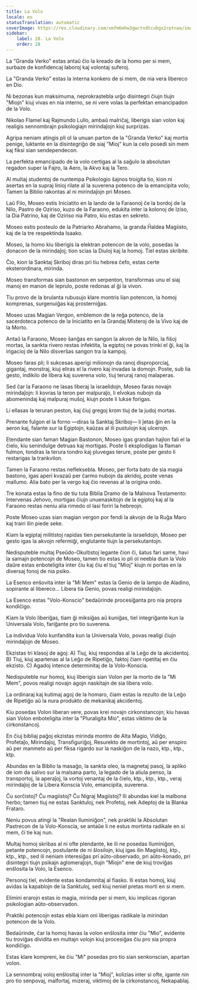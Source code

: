 ```yaml
---
title: La Volo
locale: eo
statusTranslation: automatic
coverImage: https://res.cloudinary.com/xmfm6mhw3gwctndtcubgx2rptnae/image/upload/v1740468922/small_cover_tratado_de_psicologia_revolucionaria_a4c0dca4e0.webp
sidebar:
    label: 28. La Volo
    order: 28
---
```

La "Granda Verko" estas antaŭ ĉio la kreado de la homo per si mem, surbaze de konfidencaj laboroj kaj volontaj suferoj.

La "Granda Verko" estas la interna konkero de si mem, de nia vera libereco en Dio.

Ni bezonas kun maksimuma, neprokrastebla urĝo disintegri ĉiujn tiujn "Miojn" kiuj vivas en nia interno, se ni vere volas la perfektan emancipadon de la Volo.

Nikolao Flamel kaj Rajmundo Lullo, ambaŭ malriĉaj, liberigis sian volon kaj realigis sennombrajn psikologiajn mirindaĵojn kiuj surprizas.

Agripa neniam atingis pli ol la unuan parton de la "Granda Verko" kaj mortis penige, luktante en la disintegriĝo de siaj "Mioj" kun la celo posedi sin mem kaj fiksi sian sendependecon.

La perfekta emancipado de la volo certigas al la saĝulo la absolutan regadon super la Fajro, la Aero, la Akvo kaj la Tero.

Al multaj studentoj de nuntempa Psikologio ŝajnos troigita tio, kion ni asertas en la supraj linioj rilate al la suverena potenco de la emancipita volo; Tamen la Biblio rakontas al ni mirindaĵojn pri Moseo.

Laŭ Filo, Moseo estis Iniciatito en la lando de la Faraonoj ĉe la bordoj de la Nilo, Pastro de Oziriso, kuzo de la Faraono, edukita inter la kolonoj de Iziso, la Dia Patrino, kaj de Oziriso nia Patro, kiu estas en sekreto.

Moseo estis posteulo de la Patriarko Abrahamo, la granda Ĥaldea Magiisto, kaj de la tre respektinda Isaako.

Moseo, la homo kiu liberigis la elektran potencon de la volo, posedas la donacon de la mirindaĵoj; tion scias la Diuloj kaj la homoj. Tiel estas skribite.

Ĉio, kion la Sanktaj Skriboj diras pri tiu hebrea ĉefo, estas certe eksterordinara, mirinda.

Moseo transformas sian bastonon en serpenton, transformas unu el siaj manoj en manon de leprulo, poste redonas al ĝi la vivon.

Tiu provo de la brulanta rubusujo klare montris lian potencon, la homoj komprenas, surgenuiĝas kaj prosterniĝas.

Moseo uzas Magian Vergon, emblemon de la reĝa potenco, de la sacerdoteca potenco de la Iniciatito en la Grandaj Misteroj de la Vivo kaj de la Morto.

Antaŭ la Faraono, Moseo ŝanĝas en sangon la akvon de la Nilo, la fiŝoj mortas, la sankta rivero restas infektita, la egiptoj ne povas trinki el ĝi, kaj la irigacioj de la Nilo disverŝas sangon tra la kampoj.

Moseo faras pli; li sukcesas aperigi milionojn da ranoj disproporciaj, gigantaj, monstraj, kiuj eliras el la rivero kaj invadas la domojn. Poste, sub lia gesto, indikilo de libera kaj suverena volo, tiuj teruraj ranoj malaperas.

Sed ĉar la Faraono ne lasas liberaj la israelidojn, Moseo faras novajn mirindaĵojn: li kovras la teron per malpuraĵo, li elvokas nubojn da abomenindaj kaj malpuraj muŝoj, kiujn poste li lukse forigas.

Li ellasas la teruran peston, kaj ĉiuj gregoj krom tiuj de la judoj mortas.

Prenante fulgon el la forno —diras la Sanktaj Skriboj— li ĵetas ĝin en la aeron kaj, falante sur la Egiptojn, kaŭzas al ili pustulojn kaj ulcerojn.

Etendante sian faman Magian Bastonon, Moseo igas grandan hajlon fali el la ĉielo, kiu senindulge detruas kaj mortigas. Poste li eksplodigas la flaman fulmon, tondras la terura tondro kaj pluvegas terure, poste per gesto li restarigas la trankvilon.

Tamen la Faraono restas nefleksebla. Moseo, per forta bato de sia magia bastono, igas aperi kvazaŭ per ĉarmo nubojn da akridoj, poste venas mallumo. Alia bato per la vergo kaj ĉio revenas al la origina ordo.

Tre konata estas la fino de tiu tuta Biblia Dramo de la Malnova Testamento: Intervenas Jehovo, mortigas ĉiujn unuenaskitojn de la egiptoj kaj al la Faraono restas neniu alia rimedo ol lasi foriri la hebreojn.

Poste Moseo uzas sian magian vergon por fendi la akvojn de la Ruĝa Maro kaj trairi ilin piede seke.

Kiam la egiptaj militistoj rapidas tien persekutante la israelidojn, Moseo per gesto igas la akvojn refermiĝi, englutante tiujn la persekutantojn.

Nedisputeble multaj Pseŭdo-Okultistoj legante ĉion ĉi, ŝatus fari same, havi la samajn potencojn de Moseo, tamen tio estas io pli ol neebla dum la Volo daŭre estas enboteligita inter ĉiu kaj ĉiu el tiuj "Mioj" kiujn ni portas en la diversaj fonoj de nia psiko.

La Esenco enŝovita inter la "Mi Mem" estas la Genio de la lampo de Aladino, sopirante al libereco... Libera tia Genio, povas realigi mirindaĵojn.

La Esenco estas "Volo-Konscio" bedaŭrinde procesiĝanta pro nia propra kondiĉigo.

Kiam la Volo liberiĝas, tiam ĝi miksiĝas aŭ kuniĝas, tiel integriĝante kun la Universala Volo, fariĝante pro tio suverena.

La individua Volo kunfandita kun la Universala Volo, povas realigi ĉiujn mirindaĵojn de Moseo.

Ekzistas tri klasoj de agoj: A) Tiuj, kiuj respondas al la Leĝo de la akcidentoj. B) Tiuj, kiuj apartenas al la Leĝo de Ripetiĝo, faktoj ĉiam ripetitaj en ĉiu ekzisto. C) Agadoj intence determinitaj de la Volo-Konscia.

Nedisputeble nur homoj, kiuj liberigis sian Volon per la morto de la "Mi Mem", povos realigi novajn agojn naskitajn de sia libera volo.

La ordinaraj kaj kutimaj agoj de la homaro, ĉiam estas la rezulto de la Leĝo de Ripetiĝo aŭ la nura produkto de mekanikaj akcidentoj.

Kiu posedas Volon liberan vere, povas krei novajn cirkonstancojn; kiu havas sian Volon enboteligita inter la "Pluraligita Mio", estas viktimo de la cirkonstancoj.

En ĉiuj bibliaj paĝoj ekzistas mirinda montro de Alta Magio, Vidiĝo, Profetaĵo, Mirindaĵoj, Transfiguriĝoj, Resurekto de mortintoj, aŭ per enspiro aŭ per manmeto aŭ per fiksa rigardo sur la naskiĝon de la nazo, ktp., ktp., ktp.

Abundas en la Biblio la masaĝo, la sankta oleo, la magnetaj pasoj, la apliko de iom da salivo sur la malsana parto, la legado de la aliula penso, la transportoj, la aperaĵoj, la vortoj venantaj de la ĉielo, ktp., ktp., ktp., veraj mirindaĵoj de la Libera Konscia Volo, emancipita, suverena.

Ĉu sorĉistoj? Ĉu magiistoj? Ĉu Nigraj Magiistoj? Ili abundas kiel la malbona herbo; tamen tiuj ne estas Sanktuloj, nek Profetoj, nek Adeptoj de la Blanka Frataro.

Neniu povus atingi la "Realan Iluminiĝon", nek praktiki la Absolutan Pastrecon de la Volo-Konscia, se antaŭe li ne estus mortinta radikale en si mem, ĉi tie kaj nun.

Multaj homoj skribas al ni ofte plendante, ke ili ne posedas Iluminiĝon, petante potencojn, postulante de ni ŝlosilojn, kiuj igas ilin Magiistoj, ktp., ktp., ktp., sed ili neniam interesiĝas pri aŭto-observado, pri aŭto-konado, pri disintegri tiujn psikajn aglomeraĵojn, tiujn "Miojn" ene de kiuj troviĝas enŝlosita la Volo, la Esenco.

Personoj tiel, evidente estas kondamnitaj al fiasko. Ili estas homoj, kiuj avidas la kapablojn de la Sanktuloj, sed kiuj neniel pretas morti en si mem.

Elimini erarojn estas io magia, mirinda per si mem, kiu implicas rigoran psikologian aŭto-observadon.

Praktiki potencojn estas ebla kiam oni liberigas radikale la mirindan potencon de la Volo.

Bedaŭrinde, ĉar la homoj havas la volon enŝlosita inter ĉiu "Mio", evidente tiu troviĝas dividita en multajn volojn kiuj procesiĝas ĉiu pro sia propra kondiĉigo.

Estas klare kompreni, ke ĉiu "Mi" posedas pro tio sian senkonscian, apartan volon.

La sennombraj voloj enŝlositaj inter la "Mioj", kolizias inter si ofte, igante nin pro tio senpovaj, malfortaj, mizeraj, viktimoj de la cirkonstancoj, Nekapablaj.

